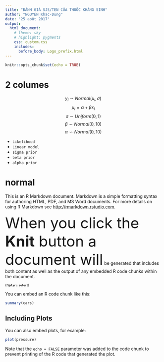 ```yaml
---
title: "ĐÁNH GIÁ SJS/TEN CỦA THUỐC KHÁNG SINH"
author: "NGUYEN Khac-Dung"
date: "25 août 2017"
output:
  html_document:
    # theme: sky
    # highlight: pygments
    css: custom.css
    includes:
      before_body: Logo_prefix.html
---
```


```r
knitr::opts_chunk$set(echo = TRUE)
```


<style type="text/css">

h1.title {
  font-size: 38px;
  color: DarkRed;
  text-align: center;
}
h4.author { /* Header 4 - and the author and data headers use this too  */
    font-size: 18px;
  font-family: "Times New Roman", Times, serif;
  color: DarkRed;
  text-align: center;
}
h4.date { /* Header 4 - and the author and data headers use this too  */
  font-size: 18px;
  font-family: "Times New Roman", Times, serif;
  color: DarkBlue;
  text-align: center;
}
</style>

# 2 columes        

<div id="left">
  $$y_i \backsim Normal(\mu_i, \sigma)$$
  $$\mu_i = \alpha + \beta x_i$$
  $$\sigma \backsim Uniform(0, 1)$$
  $$\beta \backsim Normal(0, 10)$$
  $$\alpha \backsim Normal(0, 10)$$
</div>

<div id="right">
- `Likelihood`
- `Linear model`
- `sigma prior`
- `beta prior`
- `alpha prior`
</div>  


# normal  

This is an R Markdown document. Markdown is a simple formatting syntax for authoring HTML, PDF, and MS Word documents. For more details on using R Markdown see <http://rmarkdown.rstudio.com>.

<font size=300>
When you click the **Knit** button a document will</font> be generated that includes both content as well as the output of any embedded R code chunks within the document. 

<bdi style="font-size:70%;">(**`?dplyr::select`**)</bdi>


You can embed an R code chunk like this:



```r
summary(cars)
```

## Including Plots

You can also embed plots, for example:

```r
plot(pressure)
```

Note that the `echo = FALSE` parameter was added to the code chunk to prevent printing of the R code that generated the plot.
